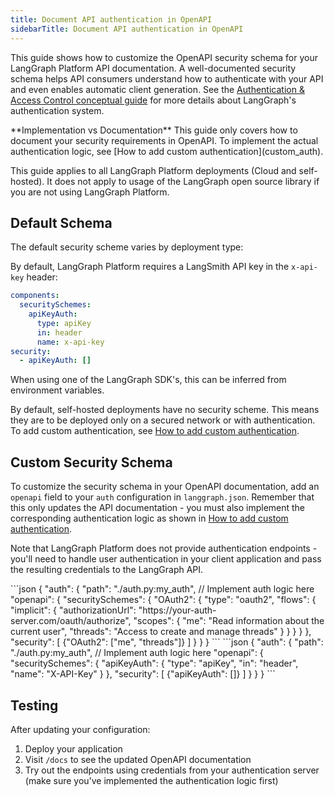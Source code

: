 ```yaml
---
title: Document API authentication in OpenAPI
sidebarTitle: Document API authentication in OpenAPI
---
```

This guide shows how to customize the OpenAPI security schema for your LangGraph Platform API documentation. A well-documented security schema helps API consumers understand how to authenticate with your API and even enables automatic client generation. See the [Authentication & Access Control conceptual guide](auth) for more details about LangGraph's authentication system.

<Note>
  **Implementation vs Documentation**
  This guide only covers how to document your security requirements in OpenAPI. To implement the actual authentication logic, see [How to add custom authentication](custom_auth).
</Note>

This guide applies to all LangGraph Platform deployments (Cloud and self-hosted). It does not apply to usage of the LangGraph open source library if you are not using LangGraph Platform.

## Default Schema

The default security scheme varies by deployment type:

<Tabs>
  <Tab title="LangGraph Platform">
  </Tab>
</Tabs>

By default, LangGraph Platform requires a LangSmith API key in the `x-api-key` header:

```yaml
components:
  securitySchemes:
    apiKeyAuth:
      type: apiKey
      in: header
      name: x-api-key
security:
  - apiKeyAuth: []
```

When using one of the LangGraph SDK's, this can be inferred from environment variables.

<Tabs>
  <Tab title="Self-hosted">
  </Tab>
</Tabs>

By default, self-hosted deployments have no security scheme. This means they are to be deployed only on a secured network or with authentication. To add custom authentication, see [How to add custom authentication](custom_auth).

## Custom Security Schema

To customize the security schema in your OpenAPI documentation, add an `openapi` field to your `auth` configuration in `langgraph.json`. Remember that this only updates the API documentation - you must also implement the corresponding authentication logic as shown in [How to add custom authentication](custom_auth).

Note that LangGraph Platform does not provide authentication endpoints - you'll need to handle user authentication in your client application and pass the resulting credentials to the LangGraph API.

<Tabs>
  <Tab title="OAuth2 with Bearer Token">
    ```json
    {
      "auth": {
        "path": "./auth.py:my_auth",  // Implement auth logic here
        "openapi": {
          "securitySchemes": {
            "OAuth2": {
              "type": "oauth2",
              "flows": {
                "implicit": {
                  "authorizationUrl": "https://your-auth-server.com/oauth/authorize",
                  "scopes": {
                    "me": "Read information about the current user",
                    "threads": "Access to create and manage threads"
                  }
                }
              }
            }
          },
          "security": [
            {"OAuth2": ["me", "threads"]}
          ]
        }
      }
    }
    ```
  </Tab>
  <Tab title="API Key">
    ```json
    {
      "auth": {
        "path": "./auth.py:my_auth",  // Implement auth logic here
        "openapi": {
          "securitySchemes": {
            "apiKeyAuth": {
              "type": "apiKey",
              "in": "header",
              "name": "X-API-Key"
            }
          },
          "security": [
            {"apiKeyAuth": []}
          ]
        }
      }
    }
    ```
  </Tab>
</Tabs>

## Testing

After updating your configuration:

1. Deploy your application
2. Visit `/docs` to see the updated OpenAPI documentation
3. Try out the endpoints using credentials from your authentication server (make sure you've implemented the authentication logic first)
